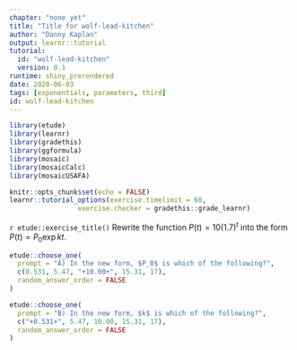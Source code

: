 ```yaml
---
chapter: "none yet"
title: "Title for wolf-lead-kitchen"
author: "Danny Kaplan"
output: learnr::tutorial
tutorial:
  id: "wolf-lead-kitchen"
  version: 0.1
runtime: shiny_prerendered
date: 2020-06-03 
tags: [exponentials, parameters, third]
id: wolf-lead-kitchen
---
```


```r
library(etude)
library(learnr)
library(gradethis)
library(ggformula)
library(mosaic)
library(mosaicCalc)
library(mosaicUSAFA)

knitr::opts_chunk$set(echo = FALSE)
learnr::tutorial_options(exercise.timelimit = 60, 
                 exercise.checker = gradethis::grade_learnr)
```


`r etude::exercise_title()` Rewrite the function $P(t) = 10 (1.7)^{t}$  into the form $P(t) = P_0 \exp{kt}$. 


```r
etude::choose_one(
  prompt = "A) In the new form, $P_0$ is which of the following?",
  c(0.531, 5.47, "+10.00+", 15.31, 17),
  random_answer_order = FALSE
)
```

```r
etude::choose_one(
  prompt = "B) In the new form, $k$ is which of the following?",
  c("+0.531+", 5.47, 10.00, 15.31, 17),
  random_answer_order = FALSE
)
```

